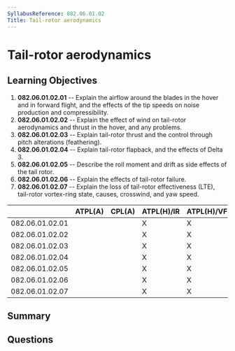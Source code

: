 ```yaml
---
SyllabusReference: 082.06.01.02
Title: Tail-rotor aerodynamics
---
```


# Tail-rotor aerodynamics

## Learning Objectives

1.  **082.06.01.02.01** -- Explain the airflow around the blades in the hover and
    in forward flight, and the effects of the tip speeds on noise production and
    compressibility.
2.  **082.06.01.02.02** -- Explain the effect of wind on tail-rotor aerodynamics
    and thrust in the hover, and any problems.
3.  **082.06.01.02.03** -- Explain tail-rotor thrust and the control through
    pitch alterations (feathering).
4.  **082.06.01.02.04** -- Explain tail-rotor flapback, and the effects of
    Delta 3.
5.  **082.06.01.02.05** -- Describe the roll moment and drift as side effects of
    the tail rotor.
6.  **082.06.01.02.06** -- Explain the effects of tail-rotor failure.
7.  **082.06.01.02.07** -- Explain the loss of tail-rotor effectiveness (LTE),
    tail-rotor vortex-ring state, causes, crosswind, and yaw speed.

|                 | ATPL(A) | CPL(A) | ATPL(H)/IR | ATPL(H)/VFR | CPL(H) | IR | CBIR(A) |
| --------------- | ------- | ------ | ---------- | ----------- | ------ | -- | ------- |
| 082.06.01.02.01 |         |        | X          | X           | X      |    |         |
| 082.06.01.02.02 |         |        | X          | X           | X      |    |         |
| 082.06.01.02.03 |         |        | X          | X           | X      |    |         |
| 082.06.01.02.04 |         |        | X          | X           | X      |    |         |
| 082.06.01.02.05 |         |        | X          | X           | X      |    |         |
| 082.06.01.02.06 |         |        | X          | X           | X      |    |         |
| 082.06.01.02.07 |         |        | X          | X           | X      |    |         |

## Summary

## Questions
